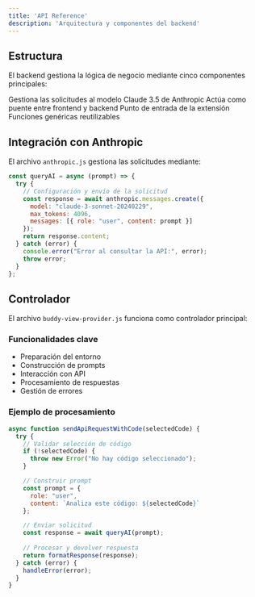 ```yaml
---
title: 'API Reference'
description: 'Arquitectura y componentes del backend'
---
```


## Estructura

El backend gestiona la lógica de negocio mediante cinco componentes principales:

<CardGroup>
  <Card title="anthropic.js" icon="robot">
    Gestiona las solicitudes al modelo Claude 3.5 de Anthropic
  </Card>
  <Card title="buddy-view-provider.js" icon="bridge">
    Actúa como puente entre frontend y backend
  </Card>
  <Card title="extension.js" icon="plug">
    Punto de entrada de la extensión
  </Card>
  <Card title="utils.js" icon="wrench">
    Funciones genéricas reutilizables
  </Card>
</CardGroup>

## Integración con Anthropic

El archivo `anthropic.js` gestiona las solicitudes mediante:

```javascript
const queryAI = async (prompt) => {
  try {
    // Configuración y envío de la solicitud
    const response = await anthropic.messages.create({
      model: "claude-3-sonnet-20240229",
      max_tokens: 4096,
      messages: [{ role: "user", content: prompt }]
    });
    return response.content;
  } catch (error) {
    console.error("Error al consultar la API:", error);
    throw error;
  }
};
```

## Controlador

El archivo `buddy-view-provider.js` funciona como controlador principal:

### Funcionalidades clave

- Preparación del entorno
- Construcción de prompts
- Interacción con API
- Procesamiento de respuestas
- Gestión de errores

### Ejemplo de procesamiento

```javascript
async function sendApiRequestWithCode(selectedCode) {
  try {
    // Validar selección de código
    if (!selectedCode) {
      throw new Error("No hay código seleccionado");
    }

    // Construir prompt
    const prompt = {
      role: "user",
      content: `Analiza este código: ${selectedCode}`
    };

    // Enviar solicitud
    const response = await queryAI(prompt);
    
    // Procesar y devolver respuesta
    return formatResponse(response);
  } catch (error) {
    handleError(error);
  }
}
```